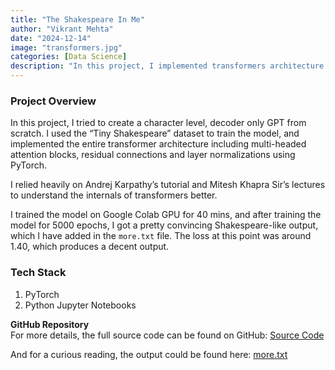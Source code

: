 ```yaml
---
title: "The Shakespeare In Me"
author: "Vikrant Mehta"
date: "2024-12-14"
image: "transformers.jpg"
categories: [Data Science]
description: "In this project, I implemented transformers architecture from scratch to create a decoder only GPT that sounds like Shakespeare."
---
```


### Project Overview

In this project, I tried to create a character level, decoder only GPT from scratch. I used the "Tiny Shakespeare" dataset to train the model, and implemented the entire transformer architecture including multi-headed attention blocks, residual connections and layer normalizations using PyTorch.  

I relied heavily on Andrej Karpathy's tutorial and Mitesh Khapra Sir's lectures to understand the internals of transformers better. 

I trained the model on Google Colab GPU for 40 mins, and after training the model for 5000 epochs, I got a pretty convincing Shakespeare-like output, which I have added in the `more.txt` file. The loss at this point was around 1.40, which produces a decent output.

### Tech Stack

1. PyTorch
2. Python Jupyter Notebooks

**GitHub Repository**  
For more details, the full source code can be found on GitHub: [Source Code](https://github.com/vikrantmehta123/gpt-from-scratch)

And for a curious reading, the output could be found here: [more.txt](https://github.com/vikrantmehta123/gpt-from-scratch/blob/main/shakespeare-in-me/more.txt)
